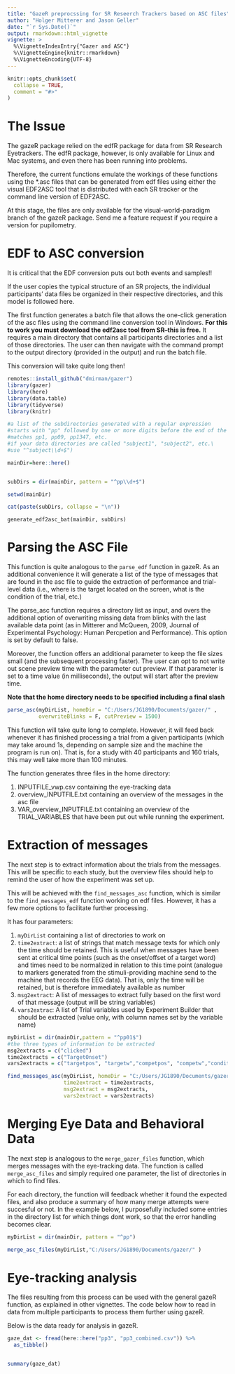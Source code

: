 ```yaml
---
title: "GazeR preprocssing for SR Reseerch Trackers based on ASC files"
author: "Holger Mitterer and Jason Geller"
date: "`r Sys.Date()`"
output: rmarkdown::html_vignette
vignette: >
  %\VignetteIndexEntry{"Gazer and ASC"}
  %\VignetteEngine{knitr::rmarkdown}
  %\VignetteEncoding{UTF-8}
---
```


```r
knitr::opts_chunk$set(
  collapse = TRUE,
  comment = "#>"
)
```


# The Issue

The gazeR package relied on the edfR package for data from SR Research Eyetrackers. The edfR package, however, is only available for Linux and Mac systems, and even there has been running into problems.

Therefore, the current functions emulate the workings of these functions using the *.asc files that can be generated from edf files using either the visual EDF2ASC tool that is distributed with each SR tracker or the command line version of EDF2ASC.

At this stage, the files are only available for the visual-world-paradigm branch of the gazeR package. Send me a feature request if you require a version for pupilometry.

# EDF to ASC conversion

It is critical that the EDF conversion puts out both events and samples!!

If the user copies the typical structure of an SR projects, the individual participants' data files be organized in their respective directories, and this model is followed here.

The first function generates a batch file that allows the one-click generation of the asc files using the command line conversion tool in Windows. **For this to work you must download the edf2asc tool from SR--this is free.** It requires a main directory that contains all participants directories and a list of those directories. The user can then navigate with the command prompt to the output directory (provided in the output) and run the batch file.

This conversion will take quite long then!


```r

remotes::install_github("dmirman/gazer")
library(gazer)
library(here)
library(data.table)
library(tidyverse)
library(knitr)
```


```r

#a list of the subdirectories generated with a regular expression
#starts with "pp" followed by one or more digits before the end of the string
#matches pp1, pp09, pp1347, etc. 
#if your data directories are called "subject1", "subject2", etc.\
#use "^subject\\d+$")

mainDir=here::here()


subDirs = dir(mainDir, pattern = "^pp\\d+$")

setwd(mainDir)

cat(paste(subDirs, collapse = "\n"))


```

```r.


generate_edf2asc_bat(mainDir, subDirs)

```


# Parsing the ASC File

This function is quite analogous to the `parse_edf` function in gazeR. As an additional convenience it will generate a list of the type of messages that are found in the asc file to guide the extraction of performance and trial-level data (i.e., where is the target located on the screen, what is the condition of the trial, etc.)

The parse_asc function requires a directory list as input, and overs the additional option of overwriting missing data from blinks with the last available data point (as in Mitterer and McQueen, 2009, Journal of Experimental Psychology: Human Percpetion and Performance). This option is set by default to false.

Moreover, the function offers an additional parameter to keep the file sizes small (and the subsequent processing faster). The user can opt to not write out scene preview time with the parameter cut preview. If that parameter is set to a time value (in milliseconds), the output will start after the preview time.

**Note that the home directory needs to be specified including a final slash**

```r



parse_asc(myDirList, homeDir = "C:/Users/JG1890/Documents/gazer/" ,
          overwriteBlinks = F, cutPreview = 1500)

```
This function will take quite long to complete. However, it will feed back whenever it has finished processing a trial from a given participants (which may take around 1s, depending on sample size and the machine the program is run on). That is, for a study with 40 participants and 160 trials, this may well take more than 100 minutes.

The function generates three files in the home directory: 

1. INPUTFILE_vwp.csv containing the eye-tracking data
2. overview_INPUTFILE.txt containing an overview of the messages in the asc file
3. VAR_overview_INPUTFILE.txt containing an overview of the TRIAL_VARIABLES that have been put out while running the experiment. 

# Extraction of messages
The next step is to extract information about the trials from the messages. This will be specific to each study, but the overview files should help to remind the user of how the experiment was set up.

This will be achieved with the `find_messages_asc` function, which is similar to the `find_messages_edf` function working on edf files. However, it has a few more options to facilitate further processing.

It has four parameters:

1. `myDirList` containing a list of directories to work on
2. `time2extract`: a list of strings that match message texts for which only the time should be retained. This is useful when messages have been sent at critical time points (such as the onset/offset of a target word) and times need to be normalized in relation to this time point (analogue to markers generated from the stimuli-providing machine send to the machine that records the EEG data). That is, only the time will be retained, but is therefore immediately available as number
3. `msg2extract`: A list of messages to extract fully based on the first word of that message (output will be string variables)
4. `vars2extrac`: A list of Trial variables used by Experiment Builder that should be extracted (value only, with column names set by the variable name)



```r
myDirList = dir(mainDir,pattern = "^pp01$")
#the three types of information to be extracted
msg2extracts = c("clicked")
time2extracts = c("TargetOnset")
vars2extracts = c("targetpos", "targetw","competpos", "competw","condition", "item","trialtype", "wav")

find_messages_asc(myDirList, homeDir = "C:/Users/JG1890/Documents/gazer/",
                  time2extract = time2extracts,
                  msg2extract = msg2extracts,
                  vars2extract = vars2extracts)


```


# Merging Eye Data and Behavioral Data

The next step is analogous to the `merge_gazer_files` function, which merges messages with the eye-tracking data. The function is called `merge_asc_files` and simply required one parameter, the list of directories in which to find files.

For each directory, the function will feedback whether it found the expected files, and also produce a summary of how many merge attempts were succesful or not. In the example below, I purposefully included some entries in the directory list for which things dont work, so that the error handling becomes clear.


```r

myDirList = dir(mainDir, pattern = "^pp")

merge_asc_files(myDirList,"C:/Users/JG1890/Documents/gazer/" )


```
# Eye-tracking analysis

The files resulting from this process can be used with the general gazeR function, as explained in other vignettes. The code below how to read in data from multiple participants to process them further using gazeR.

Below is the data ready for analysis in gazeR. 

```r


gaze_dat <- fread(here::here("pp3", "pp3_combined.csv")) %>% 
  as_tibble()


summary(gaze_dat)
```





